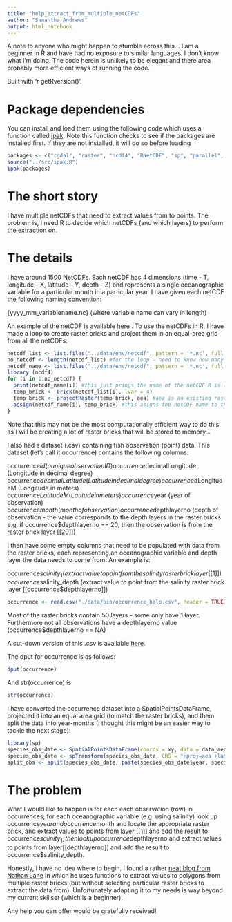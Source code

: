 ```yaml
---
title: "help_extract_from_multiple_netCDFs"
author: "Samantha Andrews"
output: html_notebook
---
```


A note to anyone who might happen to stumble across this... I am a beginner in R and have had no exposure to similar languages. I don't know what I'm doing. The code herein is unlikely to be elegant and there area probably more efficient ways of running the code.

Built with 'r getRversion()'.

# Package dependencies
You can install and load them using the following code which uses a function called [ipak](https://gist.github.com/stevenworthington/3178163). 
Note this function checks to see if the packages are installed first. If they are not installed, it will do so before loading
```r
packages <- c("rgdal", "raster", "ncdf4", "RNetCDF", "sp", "parallel", "magrittr", "data.table") 
source("../src/ipak.R")
ipak(packages)
```


# The short story

I have multiple netCDFs that need to extract values from to points. The problem is, I need R to decide which netCDFs (and which layers) to perform the extraction on.

# The details

I have around 1500 NetCDFs. Each netCDF has 4 dimensions (time - T, longitude - X, latitude - Y, depth - Z) and represents a single oceanographic variable for a particular month in a particular year. I have given each netCDF the following naming convention:

{yyyy_mm_variablename.nc} (where variable name can vary in length)

An example of the netCDF is available [here](https://drive.google.com/file/d/1y2XU5RzUBRLgTXkql667a5o_PVk5LMTP/view?usp=sharing) . To use the netCDFs in R, I have made a loop to create raster bricks and project them in an equal-area grid from all the netCDFs:

```r
netcdf_list <- list.files("../data/env/netcdf", pattern = '*.nc', full.names = TRUE) #true means the full path is included
no_netcdf <- length(netcdf_list) #for the loop - need to know how many files to cycle through
netcdf_name <- list.files("../data/env/netcdf", pattern = '*.nc', full.names = FALSE) #false means the path is not included
library (ncdf4)
for (i in 1:no_netcdf) {
  print(netcdf_name[i]) #this just prings the name of the netCDF R is working on
  temp_brick <- brick(netcdf_list[i], lvar = 4)
  temp_brick <- projectRaster(temp_brick, aea) #aea is an existing raster in the projection I want that I created (environmental_data_preperation)
  assign(netcdf_name[i], temp_brick) #this asigns the netCDF name to the raster brick
}
```

Note that this may not be the most computationally efficient way to do this as I will be creating a lot of raster bricks that will be stored to memory… 

I also had a dataset (.csv) containing fish observation (point) data. This dataset (let's call it occurrence) contains the following columns:

occurrence$id (a unique observation ID)
occurrence$decimalLongitude (Longitude in decimal degree)
occurrence$decimalLatitude (Latitude in decimal degree)
occurrence$dLongitudeM (Longitude in meters)
occurrence$LatitudeM (Latitude in meters)
occurrence$year (year of observation)
occurrence$month (month of observation)
occurrence$depthlayerno (depth of observation - the value corresponds to the depth layers in the raster bricks e.g. if occurrence$depthlayerno == 20, then the observation is from the raster brick layer [[20]])

I then have some empty columns that need to be populated with data from the raster bricks, each representing an oceanographic variable and depth layer the data needs to come from. An example is:

occurrence$salinity_1 (extract value to point from the salinity raster brick layer [[1]])
occurrence$salinity_depth (extract value to point from the salinity raster brick layer [[occurrence$depthlayerno]])

```r
occurrence <- read.csv("./data/bio/occurrence_help.csv", header = TRUE)
```


Most of the raster bricks contain 50 layers - some only have 1 layer. Furthermore not all observations have a depthlayerno value (occurrence$depthlayerno == NA)

A cut-down version of this .csv is available [here](https://drive.google.com/file/d/13ZTZC48o2i0ZktobfukHjaTMh7Qbrfei/view?usp=sharing). 

The dput for occurrence is as follows:

```r
dput(occurrence)
```

And str(occurrence) is

```r
str(occurrence)
```

I have converted the occurrence dataset into a SpatialPointsDataFrame, projected it into an equal area grid (to match the raster bricks), and them split the data into year-months (I thought this might be an easier way to tackle the next stage):

```r
library(sp)
species_obs_date <- SpatialPointsDataFrame(coords = xy, data = data_aea, proj4string = CRS("+proj=longlat +datum=WGS84 +ellps=WGS84 +towgs84=0,0,0")) #convert into a spatialpoints dataframe to do the extraction
species_obs_date <- spTransform(species_obs_date, CRS = "+proj=aea +lat_1=50 +lat_2=70 +lat_0=40 +lon_0=-60 +x_0=0 +y_0=0 +ellps=GRS80 +datum=NAD83 +units=m +no_defs") #need to reproject.... note -60 used to be -91. Changed to 'straighten up'
split_obs <- split(species_obs_date, paste(species_obs_date$year, species_obs_date$month))
```

# The problem

What I would like to happen is for each  each observation (row) in occurrences, for each oceanographic variable (e.g. using salinity) look up occurrence$year and occurrence$month and locate the appropriate raster brick, and extract values to points from layer [[1]] and add the result to occurrence$salinity_1, then look up occurrence$depthlayerno and extract values to points from layer[[depthlayerno]] and add the result to occurrence$salinity_depth.

Honestly, I have no idea where to begin. I found a rather [neat blog from Nathan Lane](http://nathanlane.info/tutorial/2016/01/02/gisfunctional.html) in which he uses functions to extract values to polygons from multiple raster bricks (but without selecting particular raster bricks to extract the data from). Unfortunately adapting it to my needs is way beyond my current skillset (which is a beginner).

Any help you can offer would be gratefully received!
